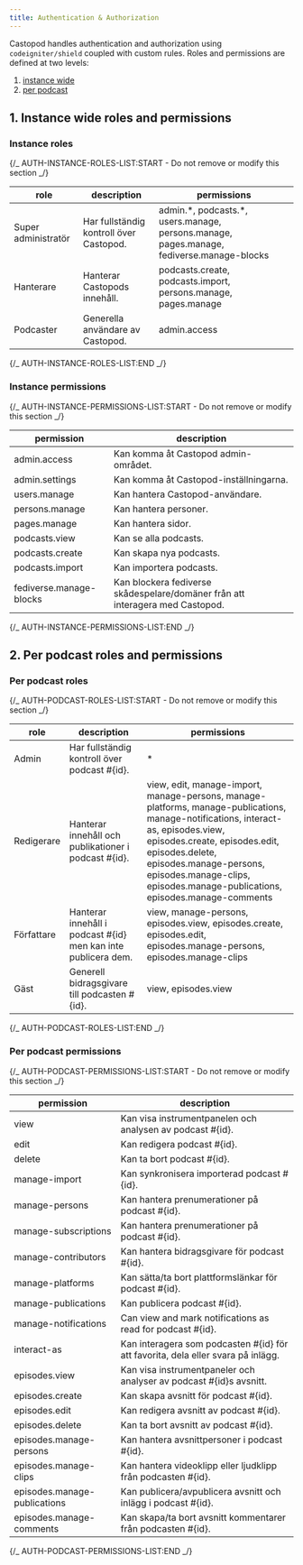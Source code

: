 ```yaml
---
title: Authentication & Authorization
---
```


Castopod handles authentication and authorization using `codeigniter/shield`
coupled with custom rules. Roles and permissions are defined at two levels:

1. [instance wide](#1-instance-wide-roles-and-permissions)
2. [per podcast](#2-per-podcast-roles-and-permissions)

## 1. Instance wide roles and permissions

### Instance roles

{/_ AUTH-INSTANCE-ROLES-LIST:START - Do not remove or modify this section _/}

| role                | description                             | permissions                                                                                |
| ------------------- | --------------------------------------- | ------------------------------------------------------------------------------------------ |
| Super administratör | Har fullständig kontroll över Castopod. | admin.\*, podcasts.\*, users.manage, persons.manage, pages.manage, fediverse.manage-blocks |
| Hanterare           | Hanterar Castopods innehåll.            | podcasts.create, podcasts.import, persons.manage, pages.manage                             |
| Podcaster           | Generella användare av Castopod.        | admin.access                                                                               |

{/_ AUTH-INSTANCE-ROLES-LIST:END _/}

### Instance permissions

{/_ AUTH-INSTANCE-PERMISSIONS-LIST:START - Do not remove or modify this section _/}

| permission              | description                                                                   |
| ----------------------- | ----------------------------------------------------------------------------- |
| admin.access            | Kan komma åt Castopod admin-området.                                          |
| admin.settings          | Kan komma åt Castopod-inställningarna.                                        |
| users.manage            | Kan hantera Castopod-användare.                                               |
| persons.manage          | Kan hantera personer.                                                         |
| pages.manage            | Kan hantera sidor.                                                            |
| podcasts.view           | Kan se alla podcasts.                                                         |
| podcasts.create         | Kan skapa nya podcasts.                                                       |
| podcasts.import         | Kan importera podcasts.                                                       |
| fediverse.manage-blocks | Kan blockera fediverse skådespelare/domäner från att interagera med Castopod. |

{/_ AUTH-INSTANCE-PERMISSIONS-LIST:END _/}

## 2. Per podcast roles and permissions

### Per podcast roles

{/_ AUTH-PODCAST-ROLES-LIST:START - Do not remove or modify this section _/}

| role       | description                                                     | permissions                                                                                                                                                                                                                                                                                 |
| ---------- | --------------------------------------------------------------- | ------------------------------------------------------------------------------------------------------------------------------------------------------------------------------------------------------------------------------------------------------------------------------------------- |
| Admin      | Har fullständig kontroll över podcast #\{id\}.                  | \*                                                                                                                                                                                                                                                                                          |
| Redigerare | Hanterar innehåll och publikationer i podcast #\{id\}.          | view, edit, manage-import, manage-persons, manage-platforms, manage-publications, manage-notifications, interact-as, episodes.view, episodes.create, episodes.edit, episodes.delete, episodes.manage-persons, episodes.manage-clips, episodes.manage-publications, episodes.manage-comments |
| Författare | Hanterar innehåll i podcast #\{id\} men kan inte publicera dem. | view, manage-persons, episodes.view, episodes.create, episodes.edit, episodes.manage-persons, episodes.manage-clips                                                                                                                                                                         |
| Gäst       | Generell bidragsgivare till podcasten #\{id\}.                  | view, episodes.view                                                                                                                                                                                                                                                                         |

{/_ AUTH-PODCAST-ROLES-LIST:END _/}

### Per podcast permissions

{/_ AUTH-PODCAST-PERMISSIONS-LIST:START - Do not remove or modify this section _/}

| permission                   | description                                                                        |
| ---------------------------- | ---------------------------------------------------------------------------------- |
| view                         | Kan visa instrumentpanelen och analysen av podcast #\{id\}.                        |
| edit                         | Kan redigera podcast #\{id\}.                                                      |
| delete                       | Kan ta bort podcast #\{id\}.                                                       |
| manage-import                | Kan synkronisera importerad podcast #\{id\}.                                       |
| manage-persons               | Kan hantera prenumerationer på podcast #\{id\}.                                    |
| manage-subscriptions         | Kan hantera prenumerationer på podcast #\{id\}.                                    |
| manage-contributors          | Kan hantera bidragsgivare för podcast #\{id\}.                                     |
| manage-platforms             | Kan sätta/ta bort plattformslänkar för podcast #\{id\}.                            |
| manage-publications          | Kan publicera podcast #\{id\}.                                                     |
| manage-notifications         | Can view and mark notifications as read for podcast #\{id\}.                       |
| interact-as                  | Kan interagera som podcasten #\{id\} för att favorita, dela eller svara på inlägg. |
| episodes.view                | Kan visa instrumentpaneler och analyser av podcast #\{id\}s avsnitt.               |
| episodes.create              | Kan skapa avsnitt för podcast #\{id\}.                                             |
| episodes.edit                | Kan redigera avsnitt av podcast #\{id\}.                                           |
| episodes.delete              | Kan ta bort avsnitt av podcast #\{id\}.                                            |
| episodes.manage-persons      | Kan hantera avsnittpersoner i podcast #\{id\}.                                     |
| episodes.manage-clips        | Kan hantera videoklipp eller ljudklipp från podcasten #\{id\}.                     |
| episodes.manage-publications | Kan publicera/avpublicera avsnitt och inlägg i podcast #\{id\}.                    |
| episodes.manage-comments     | Kan skapa/ta bort avsnitt kommentarer från podcasten #\{id\}.                      |

{/_ AUTH-PODCAST-PERMISSIONS-LIST:END _/}
